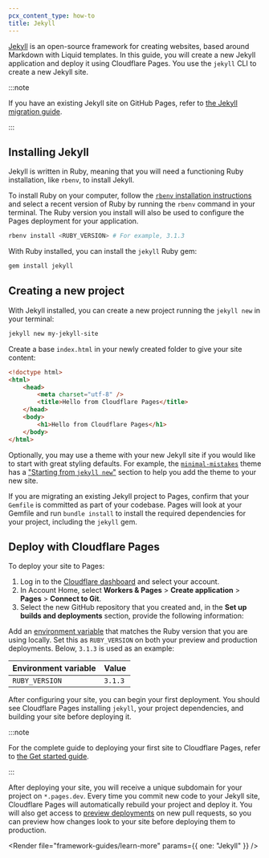 ```yaml
---
pcx_content_type: how-to
title: Jekyll
---
```



[Jekyll](https://jekyllrb.com/) is an open-source framework for creating websites, based around Markdown with Liquid templates. In this guide, you will create a new Jekyll application and deploy it using Cloudflare Pages. You use the `jekyll` CLI to create a new Jekyll site.

:::note

If you have an existing Jekyll site on GitHub Pages, refer to [the Jekyll migration guide](/pages/migrations/migrating-jekyll-from-github-pages/).

:::

## Installing Jekyll

Jekyll is written in Ruby, meaning that you will need a functioning Ruby installation, like `rbenv`, to install Jekyll.

To install Ruby on your computer, follow the [`rbenv` installation instructions](https://github.com/rbenv/rbenv#installation) and select a recent version of Ruby by running the `rbenv` command in your terminal. The Ruby version you install will also be used to configure the Pages deployment for your application.

```sh
rbenv install <RUBY_VERSION> # For example, 3.1.3
```

With Ruby installed, you can install the `jekyll` Ruby gem:

```sh
gem install jekyll
```

## Creating a new project

With Jekyll installed, you can create a new project running the `jekyll new` in your terminal:

```sh
jekyll new my-jekyll-site
```

Create a base `index.html` in your newly created folder to give your site content:

```html
<!doctype html>
<html>
	<head>
		<meta charset="utf-8" />
		<title>Hello from Cloudflare Pages</title>
	</head>
	<body>
		<h1>Hello from Cloudflare Pages</h1>
	</body>
</html>
```

Optionally, you may use a theme with your new Jekyll site if you would like to start with great styling defaults. For example, the [`minimal-mistakes`](https://github.com/mmistakes/minimal-mistakes) theme has a ["Starting from `jekyll new`"](https://mmistakes.github.io/minimal-mistakes/docs/quick-start-guide/#starting-from-jekyll-new) section to help you add the theme to your new site.

<Render file="tutorials-before-you-start" />

<Render file="framework-guides/create-github-repository_no_init" />

If you are migrating an existing Jekyll project to Pages, confirm that your `Gemfile` is committed as part of your codebase. Pages will look at your Gemfile and run `bundle install` to install the required dependencies for your project, including the `jekyll` gem.

## Deploy with Cloudflare Pages

To deploy your site to Pages:

1. Log in to the [Cloudflare dashboard](https://dash.cloudflare.com/) and select your account.
2. In Account Home, select **Workers & Pages** > **Create application** > **Pages** > **Connect to Git**.
3. Select the new GitHub repository that you created and, in the **Set up builds and deployments** section, provide the following information:

<PagesBuildPreset framework="jekyll" />

Add an [environment variable](/pages/configuration/language-support-and-tools/) that matches the Ruby version that you are using locally. Set this as `RUBY_VERSION` on both your preview and production deployments. Below, `3.1.3` is used as an example:

| Environment variable | Value   |
| -------------------- | ------- |
| `RUBY_VERSION`       | `3.1.3` |

After configuring your site, you can begin your first deployment. You should see Cloudflare Pages installing `jekyll`, your project dependencies, and building your site before deploying it.

:::note

For the complete guide to deploying your first site to Cloudflare Pages, refer to [the Get started guide](/pages/get-started/).

:::

After deploying your site, you will receive a unique subdomain for your project on `*.pages.dev`.
Every time you commit new code to your Jekyll site, Cloudflare Pages will automatically rebuild your project and deploy it. You will also get access to [preview deployments](/pages/configuration/preview-deployments/) on new pull requests, so you can preview how changes look to your site before deploying them to production.

<Render file="framework-guides/learn-more" params={{ one: "Jekyll" }} />
